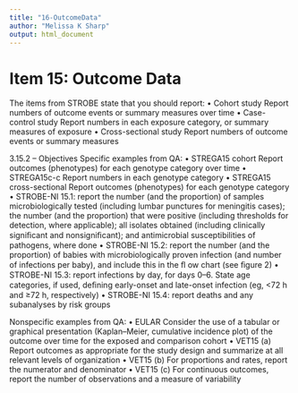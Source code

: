 ```yaml
---
title: "16-OutcomeData"
author: "Melissa K Sharp"
output: html_document
---
```


# Item 15: Outcome Data
The items from STROBE state that you should report: 
•	Cohort study Report numbers of outcome events or summary measures over time
•	Case-control study Report numbers in each exposure category, or summary measures of exposure
•	Cross-sectional study Report numbers of outcome events or summary measures

3.15.2 – Objectives
Specific examples from QA:
•	STREGA15 cohort Report outcomes (phenotypes) for each genotype category over time
•	STREGA15c-c Report numbers in each genotype category
•	STREGA15 cross-sectional Report outcomes (phenotypes) for each genotype category
•	STROBE-NI 15.1: report the number (and the proportion) of samples microbiologically tested (including lumbar punctures for meningitis cases); the number (and the proportion) that were positive (including thresholds for detection, where applicable); all isolates obtained (including clinically signiﬁcant and nonsigniﬁcant); and antimicrobial susceptibilities of pathogens, where done
•	STROBE-NI 15.2: report the number (and the proportion) of babies with microbiologically proven infection (and number of infections per baby), and include this in the ﬂ ow chart (see ﬁgure 2)
•	STROBE-NI 15.3: report infections by day, for days 0–6. State age categories, if used, deﬁning early-onset and late-onset infection (eg, <72 h and ≥72 h, respectively)
•	STROBE-NI 15.4: report deaths and any subanalyses by risk groups

Nonspecific examples from QA:
•	EULAR Consider the use of a tabular or graphical presentation (Kaplan–Meier, cumulative incidence plot) of the outcome over time for the exposed and comparison cohort
•	VET15 (a) Report outcomes as appropriate for the study design and summarize at all relevant levels of organization
•	VET15 (b) For proportions and rates, report the numerator and denominator
•	VET15 (c) For continuous outcomes, report the number of observations and a measure of variability
